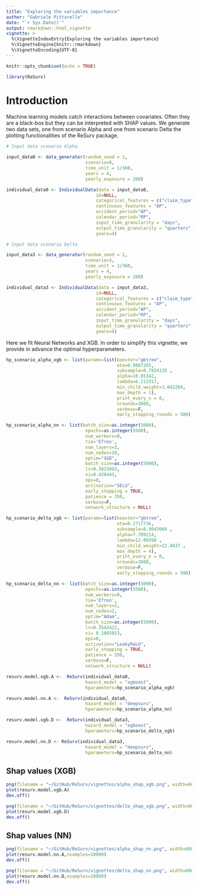 ```yaml
---
title: "Exploring the variables importance"
author: "Gabriele Pittarello"
date: "`r Sys.Date()`"
output: rmarkdown::html_vignette
vignette: >
  %\VignetteIndexEntry{Exploring the variables importance}
  %\VignetteEngine{knitr::rmarkdown}
  %\VignetteEncoding{UTF-8}
---
```



```r
knitr::opts_chunk$set(echo = TRUE)
```


```r
library(ReSurv)
```

# Introduction 

Machine learning models catch interactions between covariates. Often they are a black-box but they can be interpreted with SHAP values. We generate two data sets, one from scenario Alpha and one from scenario Delta the plotting functionalities of the ReSurv package.

```r
# Input data scenario Alpha

input_data0 <- data_generator(random_seed = 1,
                              scenario=0,
                              time_unit = 1/360,
                              years = 4,
                              yearly_exposure = 200)

individual_data0 <- IndividualData(data = input_data0,
                                  id=NULL,
                                  categorical_features = c("claim_type"),
                                  continuous_features = "AP",
                                  accident_period="AP",
                                  calendar_period="RP",
                                  input_time_granularity = "days",
                                  output_time_granularity = "quarters",
                                  years=4)

```


```r
# Input data scenario Delta

input_data3 <- data_generator(random_seed = 1,
                              scenario=3,
                              time_unit = 1/360,
                              years = 4,
                              yearly_exposure = 200)

individual_data3 <- IndividualData(data = input_data3,
                                  id=NULL,
                                  categorical_features = c("claim_type"),
                                  continuous_features = "AP",
                                  accident_period="AP",
                                  calendar_period="RP",
                                  input_time_granularity = "days",
                                  output_time_granularity = "quarters",
                                  years=4)

```


Here we fit Neural Networks and XGB. In order to simplify this vignette, we provide in advance the optimal hyperparameters.

```r

hp_scenario_alpha_xgb <- list(params=list(booster="gbtree",
                                          eta=0.9887265,
                                          subsample=0.7924135 ,
                                          alpha=10.85342,
                                          lambda=6.213317,
                                          min_child_weight=3.042204,
                                          max_depth = 1),
                                          print_every_n = 0,
                                          nrounds=3000,
                                          verbose=F,
                                          early_stopping_rounds = 500)

hp_scenario_alpha_nn <- list(batch_size=as.integer(5000),
                              epochs=as.integer(5500),
                              num_workers=0,
                              tie='Efron',
                              num_layers=2,
                              num_nodes=10,
                              optim="SGD",
                              batch_size=as.integer(5000),
                              lr=0.3023043,
                              xi=0.426443,
                              eps=0,
                              activation="SELU",
                              early_stopping = TRUE,
                              patience = 350,
                              verbose=F,
                              network_structure = NULL)

hp_scenario_delta_xgb <- list(params=list(booster="gbtree",
                                          eta=0.2717736,
                                          subsample=0.9043068 ,
                                          alpha=7.789214,
                                          lambda=12.09398 ,
                                          min_child_weight=22.4837 ,
                                          max_depth = 4),
                                          print_every_n = 0,
                                          nrounds=3000,
                                          verbose=F,
                                          early_stopping_rounds = 500)

hp_scenario_delta_nn <- list(batch_size=as.integer(5000),
                              epochs=as.integer(5500),
                              num_workers=0,
                              tie='Efron',
                              num_layers=2,
                              num_nodes=2,
                              optim="Adam",
                              batch_size=as.integer(5000),
                              lr=0.3542422,
                              xi= 0.1803953,
                              eps=0,
                              activation="LeakyReLU",
                              early_stopping = TRUE,
                              patience = 350,
                              verbose=F,
                              network_structure = NULL)

```

```r

resurv.model.xgb.A <-  ReSurv(individual_data0,
                              hazard_model = "xgboost",
                              hparameters=hp_scenario_alpha_xgb)

resurv.model.nn.A <-  ReSurv(individual_data0,
                              hazard_model = "deepsurv",
                              hparameters=hp_scenario_alpha_nn)

resurv.model.xgb.D <-  ReSurv(individual_data3,
                              hazard_model = "xgboost",
                              hparameters=hp_scenario_delta_xgb)

resurv.model.nn.D <- ReSurv(individual_data3,
                              hazard_model = "deepsurv",
                              hparameters=hp_scenario_delta_nn)


```


## Shap values (XGB)

```r
png(filename = "~/GitHub/ReSurv/vignettes/alpha_shap_xgb.png", width=600, height=480, res=72)
plot(resurv.model.xgb.A)
dev.off()
```

```r
png(filename = "~/GitHub/ReSurv/vignettes/delta_shap_xgb.png", width=600, height=480, res=72)
plot(resurv.model.xgb.D)
dev.off()
```

## Shap values (NN)

```r
png(filename = "~/GitHub/ReSurv/vignettes/alpha_shap_nn.png", width=600, height=480, res=72)
plot(resurv.model.nn.A,nsamples=10000)
dev.off()
```

```r
png(filename = "~/GitHub/ReSurv/vignettes/delta_shap_nn.png", width=600, height=480, res=72)
plot(resurv.model.nn.D,nsamples=10000)
dev.off()
```









